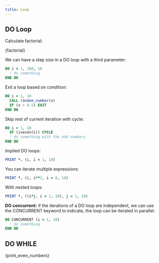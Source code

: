 ```yaml
---
title: Loop
---
```


## DO Loop

Calculate factorial:


<CodeBlock className="language-fortran" title="src/07_factorial.f90">{factorial}</CodeBlock>

We can have a step size in a DO loop with a third parameter:
```fortran
DO i = 1, 100, 10
  ! do something
END DO
```

Exit a loop based on condition:
```fortran
DO i = 1, 10
  CALL random_number(x)
  IF (x > 0.5) EXIT
END DO
```

Skip rest of current iteration with cycle:
```fortran
DO i = 1, 10
  IF (iseven(i)) CYCLE
  ! do something with the odd numbers
END DO
```

Implied DO loops:
```fortran
PRINT *, (i, i = 1, 10)
```

You can iterate multiple expressions:
```fortran
PRINT *, (i, i**2, i = 0, 10)
```

With nested loops:
```fortran
PRINT *, ((i*j, i = 1, 10), j = 1, 10)
```

**DO concurrent:** if the iterations of a DO loop are independent, we can use the
CONCURRENT keyword to indicate, the loop can be iterated in parallel:
```fortran
DO CONCURRENT (i = 1, 10)
  ! do something
END DO
```

## DO WHILE


<CodeBlock className="language-fortran" title="src/07_print_even_numbers.f90">{print_even_numbers}</CodeBlock>
